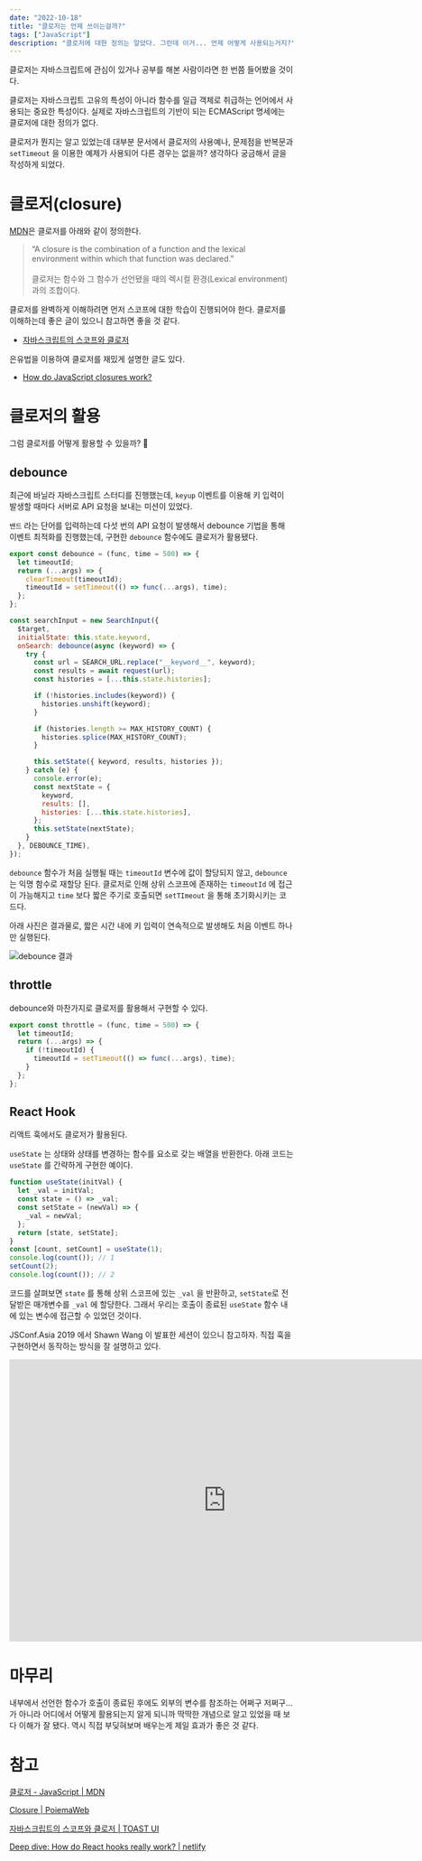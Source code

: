 ```yaml
---
date: "2022-10-18"
title: "클로저는 언제 쓰이는걸까?"
tags: ["JavaScript"]
description: "클로저에 대한 정의는 알았다. 그런데 이거... 언제 어떻게 사용되는거지?"
---
```


클로저는 자바스크립트에 관심이 있거나 공부를 해본 사람이라면 한 번쯤 들어봤을 것이다.

클로저는 자바스크립트 고유의 특성이 아니라 함수를 일급 객체로 취급하는 언어에서 사용되는 중요한 특성이다. 실제로 자바스크립트의 기반이 되는 ECMAScript 명세에는 클로저에 대한 정의가 없다.

클로저가 뭔지는 알고 있었는데 대부분 문서에서 클로저의 사용예나, 문제점을 반복문과 `setTimeout` 을 이용한 예제가 사용되어 다른 경우는 없을까? 생각하다 궁금해서 글을 작성하게 되었다.

# 클로저(closure)

[MDN](https://developer.mozilla.org/ko/docs/Web/JavaScript/Closures)은 클로저를 아래와 같이 정의한다.

> “A closure is the combination of a function and the lexical environment within which that function was declared.” <br /><br />
> 클로저는 함수와 그 함수가 선언됐을 때의 렉시컬 환경(Lexical environment)과의 조합이다.

클로저를 완벽하게 이해하려면 먼저 스코프에 대한 학습이 진행되어야 한다. 클로저를 이해하는데 좋은 글이 있으니 참고하면 좋을 것 같다.

- [자바스크립트의 스코프와 클로저](https://ui.toast.com/weekly-pick/ko_20160311)

은유법을 이용하여 클로저를 재밌게 설명한 글도 있다.

- [How do JavaScript closures work?](https://stackoverflow.com/a/6472397/19350715)

# 클로저의 활용

그럼 클로저를 어떻게 활용할 수 있을까? 🤔

## debounce

최근에 바닐라 자바스크립트 스터디를 진행했는데, `keyup` 이벤트를 이용해 키 입력이 발생할 때마다 서버로 API 요청을 보내는 미션이 있었다.

`밴드` 라는 단어를 입력하는데 다섯 번의 API 요청이 발생해서 debounce 기법을 통해 이벤트 최적화를 진행했는데, 구현한 `debounce` 함수에도 클로저가 활용됐다.

```jsx
export const debounce = (func, time = 500) => {
  let timeoutId;
  return (...args) => {
    clearTimeout(timeoutId);
    timeoutId = setTimeout(() => func(...args), time);
  };
};
```

```jsx
const searchInput = new SearchInput({
  $target,
  initialState: this.state.keyword,
  onSearch: debounce(async (keyword) => {
    try {
      const url = SEARCH_URL.replace("__keyword__", keyword);
      const results = await request(url);
      const histories = [...this.state.histories];

      if (!histories.includes(keyword)) {
        histories.unshift(keyword);
      }

      if (histories.length >= MAX_HISTORY_COUNT) {
        histories.splice(MAX_HISTORY_COUNT);
      }

      this.setState({ keyword, results, histories });
    } catch (e) {
      console.error(e);
      const nextState = {
        keyword,
        results: [],
        histories: [...this.state.histories],
      };
      this.setState(nextState);
    }
  }, DEBOUNCE_TIME),
});
```

`debounce` 함수가 처음 실행될 때는 `timeoutId` 변수에 값이 할당되지 않고, `debounce` 는 익명 함수로 재할당 된다. 클로저로 인해 상위 스코프에 존재하는 `timeoutId` 에 접근이 가능해지고 `time` 보다 짧은 주기로 호출되면 `setTImeout` 을 통해 초기화시키는 코드다.

아래 사진은 결과물로, 짧은 시간 내에 키 입력이 연속적으로 발생해도 처음 이벤트 하나만 실행된다.

![debounce 결과](/post/20221018-when-to-use-closures/result.gif)

## throttle

debounce와 마찬가지로 클로저를 활용해서 구현할 수 있다.

```jsx
export const throttle = (func, time = 500) => {
  let timeoutId;
  return (...args) => {
    if (!timeoutId) {
      timeoutId = setTimeout(() => func(...args), time);
    }
  };
};
```

## React Hook

리액트 훅에서도 클로저가 활용된다.

`useState` 는 상태와 상태를 변경하는 함수를 요소로 갖는 배열을 반환한다. 아래 코드는 `useState` 를 간략하게 구현한 예이다.

```jsx
function useState(initVal) {
  let _val = initVal;
  const state = () => _val;
  const setState = (newVal) => {
    _val = newVal;
  };
  return [state, setState];
}
const [count, setCount] = useState(1);
console.log(count()); // 1
setCount(2);
console.log(count()); // 2
```

코드를 살펴보면 `state` 를 통해 상위 스코프에 있는 `_val` 을 반환하고, `setState`로 전달받은 매개변수를 `_val` 에 할당한다. 그래서 우리는 호출이 종료된 `useState` 함수 내에 있는 변수에 접근할 수 있었던 것이다.

JSConf.Asia 2019 에서 Shawn Wang 이 발표한 세션이 있으니 참고하자. 직접 훅을 구현하면서 동작하는 방식을 잘 설명하고 있다.

<iframe
  width="768"
  height="500"
  src="https://www.youtube.com/embed/KJP1E-Y-xyo"
  frameborder="0"
  allow="accelerometer; autoplay; encrypted-media; gyroscope; picture-in-picture"
  allowfullscreen
></iframe>

# 마무리

내부에서 선언한 함수가 호출이 종료된 후에도 외부의 변수를 참조하는 어쩌구 저쩌구… 가 아니라 어디에서 어떻게 활용되는지 알게 되니까 딱딱한 개념으로 알고 있었을 때 보다 이해가 잘 됐다. 역시 직접 부딪혀보며 배우는게 제일 효과가 좋은 것 같다.

# 참고

[클로저 - JavaScript | MDN](https://developer.mozilla.org/ko/docs/Web/JavaScript/Closures)

[Closure | PoiemaWeb](https://poiemaweb.com/js-closure)

[자바스크립트의 스코프와 클로저 | TOAST UI](https://ui.toast.com/weekly-pick/ko_20160311)

[Deep dive: How do React hooks really work? | netlify](https://www.netlify.com/blog/2019/03/11/deep-dive-how-do-react-hooks-really-work/)
